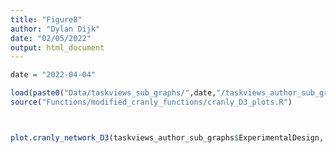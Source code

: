 ```yaml
---
title: "Figure8"
author: "Dylan Dijk"
date: "02/05/2022"
output: html_document
---
```



```r

date = "2022-04-04"

load(paste0("Data/taskviews_sub_graphs/",date,"/taskviews_author_sub_graphs_",date,".RData"))
source("Functions/modified_cranly_functions/cranly_D3_plots.R")



plot.cranly_network_D3(taskviews_author_sub_graphs$ExperimentalDesign, D3 = T)


```


